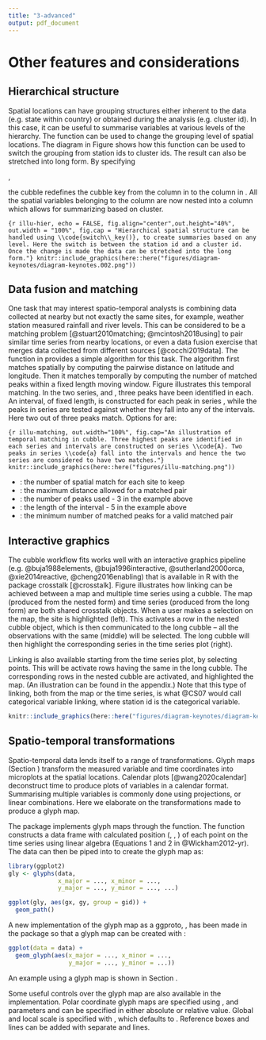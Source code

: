 ```yaml
---
title: "3-advanced"
output: pdf_document
---
```


# Other features and considerations {#others}

## Hierarchical structure

Spatial locations can have grouping structures either inherent to the data (e.g. state within country) or obtained during the analysis (e.g. cluster id). In this case, it can be useful to summarise variables at various levels of the hierarchy. The function \code{switch_key()} can be used to change the grouping level of spatial locations. The diagram in Figure \ref{fig:illu-hier} shows how this function can be used to switch the grouping from station ids to cluster ids. The result can also be stretched into long form. By specifying 

\code{cluster_nested <- station_nested \%>\% switch_key(key = cluster)}, 

the cubble redefines the cubble key from the \code{id} column in \code{station_nested} to the \code{cluster} column in \code{cluster_nested}. All the spatial variables belonging to the \code{cluster} column are now nested into a \code{.val} column which allows for summarizing based on cluster.

```{r illu-hier, echo = FALSE, fig.align="center",out.height="40%", out.width = "100%", fig.cap = "Hierarchical spatial structure can be handled using \\code{switch\\_key()}, to create summaries based on any level. Here the switch is between the station id and a cluster id. Once the change is made the data can be stretched into the long form."}
knitr::include_graphics(here::here("figures/diagram-keynotes/diagram-keynotes.002.png"))
```

## Data fusion and matching {#matching}

One task that may interest spatio-temporal analysts is combining data collected at nearby but not exactly the same sites, for example, weather station measured rainfall and river levels. This can be considered to be a matching problem [@stuart2010matching; @mcintosh2018using] to pair similar time series from nearby locations, or even a data fusion exercise that merges data collected from different sources [@cocchi2019data]. The function \code{match_sites()} in \pkg{cubble} provides a simple algorithm for this task. The algorithm first matches spatially by computing the pairwise distance on latitude and longitude. Then it matches temporally by computing the number of matched peaks within a fixed length moving window. Figure \ref{fig:illu-matching} illustrates this temporal matching. In the two series, \code{A} and \code{a}, three peaks have been identified in each. An interval, of fixed length, is constructed for each peak in series \code{A}, while the peaks in series \code{a} are tested against whether they fall into any of the intervals. Here two out of three peaks match. Options for \code{match_sites()} are:

```{r illu-matching, out.width="100%", fig.cap="An illustration of temporal matching in cubble. Three highest peaks are identified in each series and intervals are constructed on series \\code{A}. Two peaks in series \\code{a} fall into the intervals and hence the two series are considered to have two matches."}
knitr::include_graphics(here::here("figures/illu-matching.png"))
```

 - \code{spatial_n_keep}: the number of spatial match for each site to keep
 - \code{spatial_dist_max}: the maximum distance allowed for a matched pair
 - \code{temporal_n_highest}: the number of peaks used - 3 in the example above
 - \code{temporal_window}: the length of the interval - 5 in the example above
 - \code{temporal_min_match}: the minimum number of matched peaks for a valid matched pair

## Interactive graphics

<!-- Interactive graphics can listen to users' actions on the plot to provide additional information that facilitates data exploration. This is a useful technique for spatio-temporal data since users can zoom or pan the map to view the local and global structure of the map; use tooltips or popups to query more information about a graphic element; or highlight points to explore its linked views in other plots. In the R community, many implementations have been developed to connect \proglang{R} to \proglang{javascript} to create interactive graphics. In relation to spatio, temporal, and spatio-temporal data, the general purpose packages \pkg{plotly} [@plotly] and \pkg{leaflet} [@leaflet] realise various interactive actions through their corresponding javascript libraries. \pkg{crosstalk} [@crosstalk] and \pkg{tsibbletalk} [@tsibbletalk] implement brushed linking between htmlwidgets. \pkg{ggiraph} [@ggiraph] enables tooltip, self-linking, and customised actions specified through its own \proglang{javascript}. -->

<!-- While many graphic implementations present worked examples to illustrate the usage of the package, few documents the underlying pipeline that transforms the raw data step-by-step to the final view on the screen. There have been some early work in building the data pipeline for (interactive) graphics [@buja1988elements; @buja1996interactive;  @sutherland2000orca] and more recent discussions include @wickham2009plumbing, @xie2014reactive, and @cheng2016enabling. -->

The cubble workflow fits works well with an interactive graphics pipeline (e.g. @buja1988elements, @buja1996interactive,  @sutherland2000orca, @xie2014reactive, @cheng2016enabling) that is available in R with the package crosstalk [@crosstalk]. Figure \ref{fig:illu-interactive} illustrates how linking can be achieved between a map and multiple time series using a cubble. The map (produced from the nested form) and time series (produced from the long form) are both shared crosstalk objects. When a user makes a selection on the map, the site is highlighted (left). This activates a row in the nested cubble object, which is then communicated to the long cubble -- all the observations with the same \code{id} (middle) will be selected. The long cubble will then highlight the corresponding series in the time series plot (right).

Linking is also available starting from the time series plot, by selecting points. This will be activate rows having the same \code{id} in the long cubble. The corresponding rows in the nested cubble are activated, and highlighted the map. (An illustration can be found in the appendix.) Note that this type of linking, both from the map or the time series, is what @CS07 would call categorical variable linking, where station id is the categorical variable. <!--\ref{fig:illu-interactive-2} in the Appendix illustrates this process.-->

```r
knitr::include_graphics(here::here("figures/diagram-keynotes/diagram-keynotes.003.png"))
```

## Spatio-temporal transformations {#st_transformation}

Spatio-temporal data lends itself to a range of transformations. Glyph maps (Section \ref{unfold}) transform the measured variable and time coordinates into microplots at the spatial locations. Calendar plots [@wang2020calendar] deconstruct time to produce plots of variables in a calendar format. Summarising multiple variables is commonly done using projections, or linear combinations. Here we elaborate on the transformations made to produce a glyph map.

The \proglang{R} package \pkg{GGally} implements glyph maps through the \code{glyphs()} function. The function constructs a data frame with calculated position (\code{gx}, \code{gy}, \code{gid}) of each point on the time series using linear algebra (Equations 1 and 2 in @Wickham2012-yr). The data can then be piped into \code{ggplot} to create the glyph map as:

```r
library(ggplot2)
gly <- glyphs(data,
              x_major = ..., x_minor = ...,
              y_major = ..., y_minor = ..., ...)

ggplot(gly, aes(gx, gy, group = gid)) +
  geom_path()
```

A new implementation of the glyph map as a ggproto, \code{GeomGlyph}, has been made in the \pkg{cubble} package so that a glyph map can be created with \code{geom_glyph()}:

```r
ggplot(data = data) +
  geom_glyph(aes(x_major = ..., x_minor = ...,
                 y_major = ..., y_minor = ...))
```

An example using a glyph map is shown in Section \ref{precip}. 

Some useful controls over the glyph map are also available in the \code{geom_glyph()} implementation. Polar coordinate glyph maps are specified using \code{polar = TRUE}, and parameters \code{width} and \code{height} can be specified in either absolute or relative value. Global and local scale is specified with \code{global_rescale}, which defaults to \code{TRUE}. Reference boxes and lines can be added with separate \code{geom_glyph_box()} and \code{geom_glyph_line()} lines.
